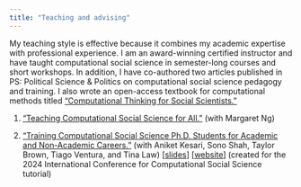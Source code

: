 ```yaml
---
title: "Teaching and advising"
---
```


My teaching style is effective because it combines my academic expertise with professional experience. I am an award-winning certified instructor and have taught computational social science in semester-long courses and short workshops. In addition, I have co-authored two articles published in PS: Political Science & Politics on computational social science pedagogy and training. I also wrote an open-access textbook for computational methods titled ["Computational Thinking for Social Scientists."](https://jaeyk.github.io/comp_thinking_social_science/)

1.  ["Teaching Computational Social Science for All."](https://www.cambridge.org/core/journals/ps-political-science-and-politics/article/abs/teaching-computational-social-science-for-all/66EAB886BCF21C647E2387051D6A9BEF) (with Margaret Ng)

2.  ["Training Computational Social Science Ph.D. Students for Academic and Non-Academic Careers."](https://www.cambridge.org/core/journals/ps-political-science-and-politics/article/training-computational-social-science-phd-students-for-academic-and-nonacademic-careers/1455690939833B9FFCAC664D4E412057?utm_source=hootsuite&utm_medium=twitter&utm_campaign=PSC_Sep23) (with Aniket Kesari, Sono Shah, Taylor Brown, Tiago Ventura, and Tina Law) \[[slides](https://jaeyk.github.io/slides/training_css_phd.pdf)\] \[[website](https://github.com/jaeyk/ic2s2-training-css-tutorial)\] (created for the 2024 International Conference for Computational Social Science tutorial)
